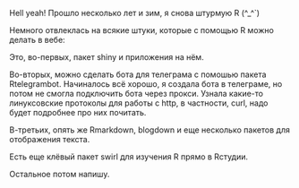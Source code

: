 Hell yeah! Прошло несколько лет и зим, я снова штурмую R (^_^`)

Немного отвлеклась на всякие штуки, которые с помощью R можно делать в вебе:

Это, во-первых, пакет shiny и приложения на нём.

Во-вторых, можно сделать бота для телеграма с помошью пакета Rtelegrambot. Начиналось всё хорошо, я создала бота в телеграме, но потом не смогла подключить бота через прокси. Узнала какие-то линуксовские протоколы для работы с http, в частности, curl, надо будет подробнее про них почитать.

В-третьих, опять же Rmarkdown, blogdown и еще несколько пакетов для отображения текста.

Есть еще клёвый пакет swirl для изучения R прямо в Rстудии.

Остальное потом напишу.
